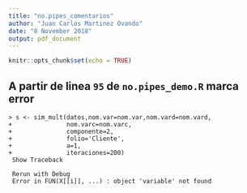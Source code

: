 ---
title: "no.pipes_comentarios"
author: "Juan Carlos Martinez Ovando"
date: "8 November 2018"
output: pdf_document
---

```{r setup, include=FALSE}
knitr::opts_chunk$set(echo = TRUE)
```

## A partir de linea `95` de `no.pipes_demo.R` marca error

```
> s <- sim_mult(datos,nom.var=nom.var,nom.vard=nom.vard,
+               nom.varc=nom.varc,
+               componente=2,
+               folio='Cliente', 
+               a=1,
+               iteraciones=200)
 Show Traceback
 
 Rerun with Debug
 Error in FUN(X[[i]], ...) : object 'variable' not found 
```